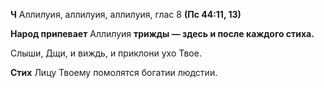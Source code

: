 **Ч** Аллилуия, аллилуия, аллилуия, глас 8 **(Пс 44:11, 13)**

**Народ припевает** Аллилуия **трижды — здесь и после каждого стиха.**

Слыши, Дщи, и виждь, и приклони ухо Твое.

**Стих** Лицу Твоему помолятся богатии людстии.
